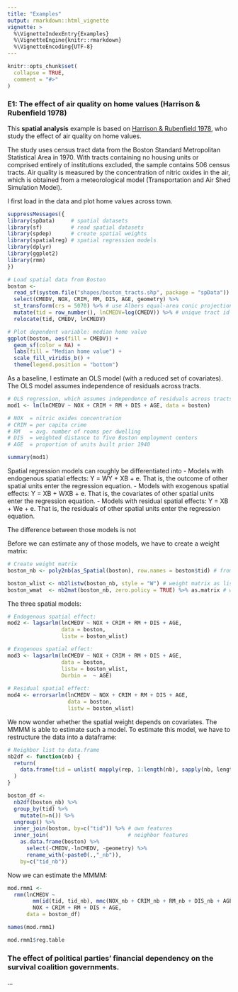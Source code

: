 ```yaml
---
title: "Examples"
output: rmarkdown::html_vignette
vignette: >
  %\VignetteIndexEntry{Examples}
  %\VignetteEngine{knitr::rmarkdown}
  %\VignetteEncoding{UTF-8}
---
```


```r
knitr::opts_chunk$set(
  collapse = TRUE,
  comment = "#>"
)
```

### E1: The effect of air quality on home values (Harrison & Rubenfield 1978)

This **spatial analysis** example is based on [Harrison & Rubenfield 1978](https://www.sciencedirect.com/science/article/abs/pii/0095069678900062),
who study the effect of air quality on home values. 

The study uses census tract data from the Boston Standard Metropolitan Statistical Area in 1970. With tracts containing no housing units or comprised entirely of institutions excluded, the sample contains 506 census tracts. Air quality is measured by the concentration of nitric oxides in the air, which is obtained from a meteorological model (Transportation and Air Shed Simulation Model).

I first load in the data and plot home values across town.

```r
suppressMessages({
library(spData)     # spatial datasets
library(sf)         # read spatial datasets
library(spdep)      # create spatial weights
library(spatialreg) # spatial regression models
library(dplyr)
library(ggplot2)
library(rmm)
})

# Load spatial data from Boston
boston <- 
  read_sf(system.file("shapes/boston_tracts.shp", package = "spData")) %>%
  select(CMEDV, NOX, CRIM, RM, DIS, AGE, geometry) %>% 
  st_transform(crs = 5070) %>% # use Albers equal-area conic projection 
  mutate(tid = row_number(), lnCMEDV=log(CMEDV)) %>% # unique tract id
  relocate(tid, CMEDV, lnCMEDV)

# Plot dependent variable: median home value 
ggplot(boston, aes(fill = CMEDV)) +
  geom_sf(color = NA) +
  labs(fill = "Median home value") +
  scale_fill_viridis_b() +
  theme(legend.position = "bottom")
```

As a baseline, I estimate an OLS model (with a reduced set of covariates). The OLS model assumes independence of residuals across tracts.

```r
# OLS regression, which assumes independence of residuals across tracts
mod1 <- lm(lnCMEDV ~ NOX + CRIM + RM + DIS + AGE, data = boston)

# NOX  = nitric oxides concentration
# CRIM = per capita crime
# RM   = avg. number of rooms per dwelling
# DIS  = weighted distance to five Boston employment centers
# AGE  = proportion of units built prior 1940 

summary(mod1)
```

Spatial regression models can roughly be differentiated into
- Models with endogenous spatial effects: Y = WY + XB + e. That is, the outcome of other spatial units enter the regression equation.
- Models with exogenous spatial effects: Y = XB + WXB + e. That is, the covariates of other spatial units enter the regression equation.
- Models with residual spatial effects: Y = XB + We + e. That is, the residuals of other spatial units enter the regression equation.

The difference between those models is not 

Before we can estimate any of those models, we have to create a weight matrix:

```r
# Create weight matrix
boston_nb <- poly2nb(as_Spatial(boston), row.names = boston$tid) # from polygon list to neighbor list

boston_wlist <- nb2listw(boston_nb, style = "W") # weight matrix as list
boston_wmat  <- nb2mat(boston_nb, zero.policy = TRUE) %>% as.matrix # weight matrix
```

The three spatial models:

```r
# Endogenous spatial effect: 
mod2 <- lagsarlm(lnCMEDV ~ NOX + CRIM + RM + DIS + AGE,
                 data = boston,
                 listw = boston_wlist)

# Exogenous spatial effect:
mod3 <- lagsarlm(lnCMEDV ~ NOX + CRIM + RM + DIS + AGE,
                 data = boston,
                 listw = boston_wlist,
                 Durbin =  ~ AGE) 
  
# Residual spatial effect:
mod4 <- errorsarlm(lnCMEDV ~ NOX + CRIM + RM + DIS + AGE,
                   data = boston,
                   listw = boston_wlist)
```

We now wonder whether the spatial weight depends on covariates. The MMMM is able to estimate such a model.
To estimate this model, we have to restructure the data into a dataframe:

```r
# Neighbor list to data.frame
nb2df <- function(nb) {
  return(
    data.frame(tid = unlist( mapply(rep, 1:length(nb), sapply(nb, length), SIMPLIFY = FALSE) ), tid_nb = unlist(nb) )
  )
}

boston_df <- 
  nb2df(boston_nb) %>% 
  group_by(tid) %>% 
    mutate(n=n()) %>% 
  ungroup() %>% 
  inner_join(boston, by=c("tid")) %>% # own features
  inner_join(                         # neighbor features
    as.data.frame(boston) %>% 
      select(-CMEDV,-lnCMEDV, -geometry) %>% 
      rename_with(~paste0(.,"_nb")), 
    by=c("tid_nb"))
```

Now we can estimate the MMMM:

```r
  
mod.rmm1 <- 
  rmm(lnCMEDV ~ 
        mm(id(tid, tid_nb), mmc(NOX_nb + CRIM_nb + RM_nb + DIS_nb + AGE_nb), mmw(w ~ 1/offset(n), constraint=1)) + 
        NOX + CRIM + RM + DIS + AGE, 
      data = boston_df)

names(mod.rmm1)

mod.rmm1$reg.table

```

### The effect of political parties' financial dependency on the survival coalition governments.

...
